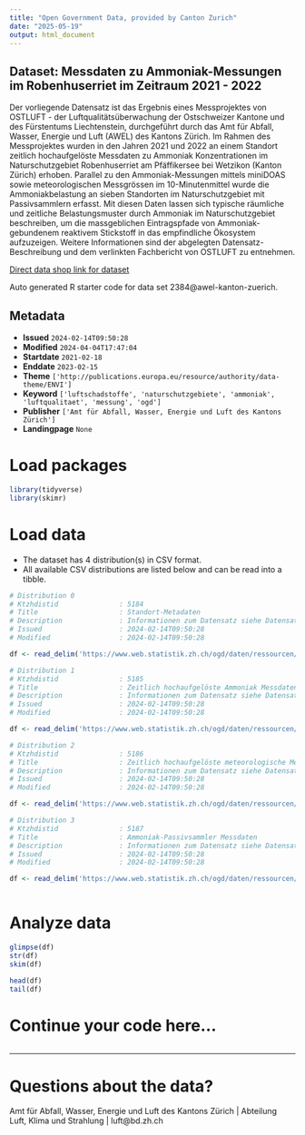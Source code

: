 ```yaml
---
title: "Open Government Data, provided by Canton Zurich"
date: "2025-05-19"
output: html_document
---
```


## Dataset: Messdaten zu Ammoniak-Messungen im Robenhuserriet im Zeitraum 2021 - 2022

Der vorliegende Datensatz ist das Ergebnis eines Messprojektes von OSTLUFT - der Luftqualitätsüberwachung der Ostschweizer Kantone und des Fürstentums Liechtenstein, durchgeführt durch das Amt für Abfall, Wasser, Energie und Luft (AWEL) des Kantons Zürich. Im Rahmen des Messprojektes wurden in den Jahren 2021 und 2022 an einem Standort zeitlich hochaufgelöste Messdaten zu Ammoniak Konzentrationen im Naturschutzgebiet Robenhuserriet am Pfäffikersee bei Wetzikon (Kanton Zürich) erhoben. Parallel zu den Ammoniak-Messungen mittels miniDOAS sowie meteorologischen Messgrössen im 10-Minutenmittel wurde die Ammoniakbelastung an sieben Standorten im Naturschutzgebiet mit Passivsammlern erfasst. Mit diesen Daten lassen sich typische räumliche und zeitliche Belastungsmuster durch Ammoniak im Naturschutzgebiet beschreiben, um die massgeblichen Eintragspfade von Ammoniak-gebundenem reaktivem Stickstoff in das empfindliche Ökosystem aufzuzeigen. Weitere Informationen sind der abgelegten Datensatz-Beschreibung und dem verlinkten Fachbericht von OSTLUFT zu entnehmen.

[Direct data shop link for dataset](https://www.zh.ch/de/politik-staat/statistik-daten/datenkatalog.html#/datasets/2384@awel-kanton-zuerich)

Auto generated R starter code for data set 2384@awel-kanton-zuerich.

## Metadata

- **Issued** `2024-02-14T09:50:28`
- **Modified** `2024-04-04T17:47:04`
- **Startdate** `2021-02-18`
- **Enddate** `2023-02-15`
- **Theme** `['http://publications.europa.eu/resource/authority/data-theme/ENVI']`
- **Keyword** `['luftschadstoffe', 'naturschutzgebiete', 'ammoniak', 'luftqualitaet', 'messung', 'ogd']`
- **Publisher** `['Amt für Abfall, Wasser, Energie und Luft des Kantons Zürich']`
- **Landingpage** `None`


# Load packages

```r

library(tidyverse)
library(skimr)

```

# Load data

-   The dataset has 4 distribution(s) in CSV format.
-   All available CSV distributions are listed below and can be read into a tibble.

```r

# Distribution 0
# Ktzhdistid               : 5184
# Title                    : Standort-Metadaten
# Description              : Informationen zum Datensatz siehe Datensatzbeschrieb
# Issued                   : 2024-02-14T09:50:28
# Modified                 : 2024-02-14T09:50:28

df <- read_delim('https://www.web.statistik.zh.ch/ogd/daten/ressourcen/KTZH_00002384_00005184.csv')

# Distribution 1
# Ktzhdistid               : 5185
# Title                    : Zeitlich hochaufgelöste Ammoniak Messdaten
# Description              : Informationen zum Datensatz siehe Datensatzbeschrieb
# Issued                   : 2024-02-14T09:50:28
# Modified                 : 2024-02-14T09:50:28

df <- read_delim('https://www.web.statistik.zh.ch/ogd/daten/ressourcen/KTZH_00002384_00005185.csv')

# Distribution 2
# Ktzhdistid               : 5186
# Title                    : Zeitlich hochaufgelöste meteorologische Messdaten
# Description              : Informationen zum Datensatz siehe Datensatzbeschrieb
# Issued                   : 2024-02-14T09:50:28
# Modified                 : 2024-02-14T09:50:28

df <- read_delim('https://www.web.statistik.zh.ch/ogd/daten/ressourcen/KTZH_00002384_00005186.csv')

# Distribution 3
# Ktzhdistid               : 5187
# Title                    : Ammoniak-Passivsammler Messdaten
# Description              : Informationen zum Datensatz siehe Datensatzbeschrieb
# Issued                   : 2024-02-14T09:50:28
# Modified                 : 2024-02-14T09:50:28

df <- read_delim('https://www.web.statistik.zh.ch/ogd/daten/ressourcen/KTZH_00002384_00005187.csv')



```

# Analyze data

```r

glimpse(df)
str(df)
skim(df)

head(df)
tail(df)

```

# Continue your code here...

```r

```

------------------------------------------------------------------------

# Questions about the data?

Amt für Abfall, Wasser, Energie und Luft des Kantons Zürich | Abteilung Luft, Klima und Strahlung | luft@bd.zh.ch

